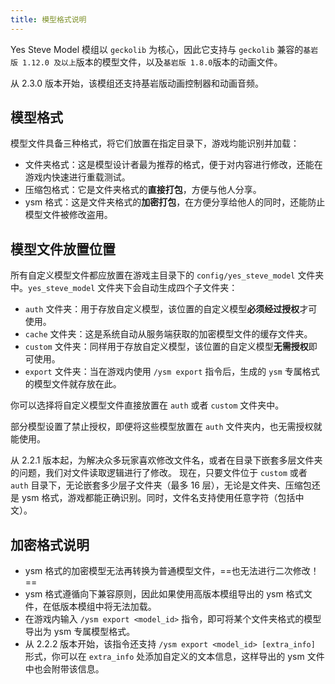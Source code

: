 ```yaml
---
title: 模型格式说明
---
```



Yes Steve Model 模组以 `geckolib` 为核心，因此它支持与 `geckolib` 兼容的`基岩版 1.12.0 及以上`版本的模型文件，以及`基岩版 1.8.0`版本的动画文件。

从 2.3.0 版本开始，该模组还支持基岩版动画控制器和动画音频。

## 模型格式

模型文件具备三种格式，将它们放置在指定目录下，游戏均能识别并加载：

- 文件夹格式：这是模型设计者最为推荐的格式，便于对内容进行修改，还能在游戏内快速进行重载测试。
- 压缩包格式：它是文件夹格式的**直接打包**，方便与他人分享。
- ysm 格式：这是文件夹格式的**加密打包**，在方便分享给他人的同时，还能防止模型文件被修改盗用。

## 模型文件放置位置

所有自定义模型文件都应放置在游戏主目录下的 `config/yes_steve_model` 文件夹中。`yes_steve_model` 文件夹下会自动生成四个子文件夹：

- `auth` 文件夹：用于存放自定义模型，该位置的自定义模型**必须经过授权**才可使用。
- `cache` 文件夹：这是系统自动从服务端获取的加密模型文件的缓存文件夹。
- `custom` 文件夹：同样用于存放自定义模型，该位置的自定义模型**无需授权**即可使用。
- `export` 文件夹：当在游戏内使用 `/ysm export` 指令后，生成的 `ysm` 专属格式的模型文件就存放在此。

你可以选择将自定义模型文件直接放置在 `auth` 或者 `custom` 文件夹中。

<Aside>

部分模型设置了禁止授权，即便将这些模型放置在 `auth`
文件夹内，也无需授权就能使用。

</Aside>

<Aside type="tip">

从 2.2.1 版本起，为解决众多玩家喜欢修改文件名，或者在目录下嵌套多层文件夹的问题，我们对文件读取逻辑进行了修改。
现在，只要文件位于 `custom` 或者 `auth` 目录下，无论嵌套多少层子文件夹（最多
16 层），无论是文件夹、压缩包还是 ysm
格式，游戏都能正确识别。同时，文件名支持使用任意字符（包括中文）。

</Aside>

## 加密格式说明

- ysm 格式的加密模型无法再转换为普通模型文件，==也无法进行二次修改！==
- ysm 格式遵循向下兼容原则，因此如果使用高版本模组导出的 ysm 格式文件，在低版本模组中将无法加载。
- 在游戏内输入 `/ysm export <model_id>` 指令，即可将某个文件夹格式的模型导出为 ysm 专属模型格式。
- 从 2.2.2 版本开始，该指令还支持 `/ysm export <model_id> [extra_info]` 形式，你可以在 `extra_info` 处添加自定义的文本信息，这样导出的 ysm 文件中也会附带该信息。

<ImageCard
  src="/images/S9n5omVqt8bBOjD.png"
  title="记事本打开 YSM 模型文件后的样子"
  desc="当你使用原版记事本打开新版本模组（1.2.0 及以后版本）导出的 ysm 文件时，你会看到图中的信息。这些信息无法被修改，若强行修改，模组将拒绝加载此文件。"
  href="/"
/>
